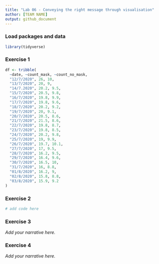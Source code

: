 ```yaml
---
title: "Lab 06 - Conveying the right message through visualisation"
author: [TEAM NAME]
output: github_document
---
```


### Load packages and data

```r
library(tidyverse) 
```


### Exercise 1

```r
df <- tribble(
  ~date, ~count_mask, ~count_no_mask,
  "12/7/2020", 26, 10,
  "13/7/2020", 20, 9,
  "14/7.2020", 20.2, 9.5,
  "15/7/2020", 20.5, 9.8,
  "16/7/2020", 19.8, 9.9,
  "17/7/2020", 19.8, 9.6,
  "18/7/2020", 20.2, 9.2,
  "19/7/2020", 20, 9.1,
  "20/7/2020", 20.5, 8.6,
  "21/7/2020", 21.5, 8.6,
  "22/7/2020", 19.8, 8.7,
  "23/7/2020", 19.8, 8.5,
  "24/7/2020", 20.2, 9.8,
  "25/7/2020", 19, 9.9,
  "26/7/2020", 19.7, 10.1,
  "27/7/2020", 17, 9.5,
  "28/7/2020", 16.2, 9.5,
  "29/7/2020", 16.4, 9.6,
  "30/7/2020", 16.5, 10,
  "31/7/2020", 16, 8.8,
  "01/8/2020", 16.2, 9,
  "02/8/2020", 15.8, 8.8,
  "03/8/2020", 15.9, 9.2
)
```


### Exercise 2

```r
# add code here
```


### Exercise 3

*Add your narrative here.*


### Exercise 4

*Add your narrative here.*
